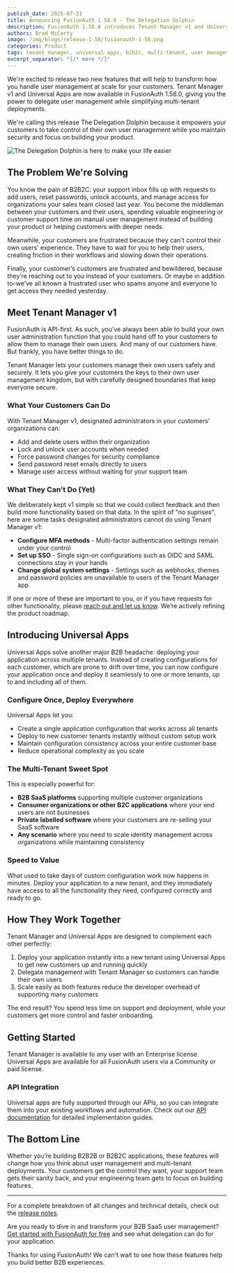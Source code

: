 ```yaml
---
publish_date: 2025-07-21
title: Announcing FusionAuth 1.58.0 - The Delegation Dolphin
description: FusionAuth 1.58.0 introduces Tenant Manager v1 and Universal Apps to transform B2B2C user management. Let customers manage their own users while you maintain security and deploy applications instantly across multiple tenants.
authors: Brad McCarty
image: /img/blogs/release-1-58/fusionauth-1-58.png
categories: Product
tags: tenant manager, universal apps, b2b2c, multi-tenant, user management, api-first, enterprise
excerpt_separator: "{/* more */}"
---
```


We're excited to release two new features that will help to transform how you handle user management at scale for your customers. Tenant Manager v1 and Universal Apps are now available in FusionAuth 1.58.0, giving you the power to delegate user management while simplifying multi-tenant deployments.

We're calling this release The Delegation Dolphin because it empowers your customers to take control of their own user management while you maintain security and focus on building your product.

![The Delegation Dolphin is here to make your life easier](/img/blogs/release-1-58/dolphin.jpg)

## The Problem We're Solving

You know the pain of B2B2C: your support inbox fills up with requests to add users, reset passwords, unlock accounts, and manage access for organizations your sales team closed last year. You become the middleman between your customers and their users, spending valuable engineering or customer support time on manual user management instead of building your product or helping customers with deeper needs.

Meanwhile, your customers are frustrated because they can't control their own users’ experience. They have to wait for you to help their users, creating friction in their workflows and slowing down their operations.

Finally, your customer’s customers are frustrated and bewildered, because they’re reaching out to you instead of your customers. Or maybe in addition to–we’ve all known a frustrated user who spams anyone and everyone to get access they needed yesterday.

## Meet Tenant Manager v1

FusionAuth is API-first. As such, you’ve always been able to build your own user administration function that you could hand off to your customers to allow them to manage their own users. And many of our customers have. But frankly, you have better things to do.

Tenant Manager lets your customers manage their own users safely and securely. It lets you give your customers the keys to their own user management kingdom, but with carefully designed boundaries that keep everyone secure.

### What Your Customers Can Do

With Tenant Manager v1, designated administrators in your customers’ organizations can:

- Add and delete users within their organization
- Lock and unlock user accounts when needed
- Force password changes for security compliance
- Send password reset emails directly to users
- Manage user access without waiting for your support team

### What They Can't Do (Yet)

We deliberately kept v1 simple so that we could collect feedback and then build more functionality based on that data. In the spirit of "no suprises", here are some tasks designated administrators cannot do using Tenant Manager v1:

- **Configure MFA methods** - Multi-factor authentication settings remain under your control
- **Set up SSO** - Single sign-on configurations such as OIDC and SAML connections stay in your hands
- **Change global system settings** - Settings such as webhooks, themes and password policies are unavailable to users of the Tenant Manager app

If one or more of these are important to you, or if you have requests for other functionality, please [reach out and let us know](https://dlrn.share.hsforms.com/2pVsdW1ZlQ8ijUuT2_GCjPg). We’re actively refining the product roadmap.

## Introducing Universal Apps

Universal Apps solve another major B2B headache: deploying your application across multiple tenants. Instead of creating configurations for each customer, which are prone to drift over time, you can now configure your application once and deploy it seamlessly to one or more tenants, up to and including all of them.

### Configure Once, Deploy Everywhere

Universal Apps let you:

- Create a single application configuration that works across all tenants
- Deploy to new customer tenants instantly without custom setup work
- Maintain configuration consistency across your entire customer base
- Reduce operational complexity as you scale

### The Multi-Tenant Sweet Spot

This is especially powerful for:

- **B2B SaaS platforms** supporting multiple customer organizations
- **Consumer organizations or other B2C applications** where your end users are not businesses
- **Private labelled software** where your customers are re-selling your SaaS software
- **Any scenario** where you need to scale identity management across organizations while maintaining consistency

### Speed to Value

What used to take days of custom configuration work now happens in minutes. Deploy your application to a new tenant, and they immediately have access to all the functionality they need, configured correctly and ready to go.

## How They Work Together

Tenant Manager and Universal Apps are designed to complement each other perfectly:

1. Deploy your application instantly into a new tenant using Universal Apps to get new customers up and running quickly
2. Delegate management with Tenant Manager so customers can handle their own users
3. Scale easily as both features reduce the developer overhead of supporting many customers

The end result? You spend less time on support and deployment, while your customers get more control and faster onboarding.

## Getting Started

Tenant Manager is available to any user with an Enterprise license. Universal Apps are available for all FusionAuth users via a Community or paid license. 

### API Integration

Universal apps are fully supported through our APIs, so you can integrate them into your existing workflows and automation. Check out our [API documentation](/docs) for detailed implementation guides.

## The Bottom Line

Whether you’re building B2B2B or B2B2C applications, these features will change how you think about user management and multi-tenant deployments. Your customers get the control they want, your support team gets their sanity back, and your engineering team gets to focus on building features.

* * *

For a complete breakdown of all changes and technical details, check out the [release notes](/docs/release-notes).

Are you ready to dive in and transform your B2B SaaS user management? [Get started with FusionAuth for free](/get-started) and see what delegation can do for your application.

Thanks for using FusionAuth! We can't wait to see how these features help you build better B2B experiences.
